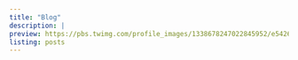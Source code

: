 ```yaml
---
title: "Blog"
description: |
preview: https://pbs.twimg.com/profile_images/1338678247022845952/e5426I0l_400x400.jpg
listing: posts
---
```


 \ 
